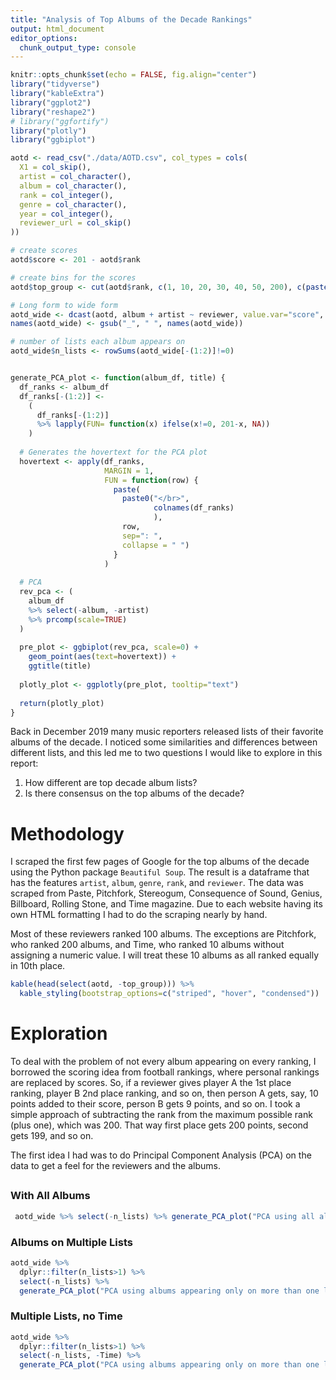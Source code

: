 ```yaml
---
title: "Analysis of Top Albums of the Decade Rankings"
output: html_document
editor_options: 
  chunk_output_type: console
---
```


```r
knitr::opts_chunk$set(echo = FALSE, fig.align="center")
library("tidyverse")
library("kableExtra")
library("ggplot2")
library("reshape2")
# library("ggfortify")
library("plotly")
library("ggbiplot")

aotd <- read_csv("./data/AOTD.csv", col_types = cols(
  X1 = col_skip(),
  artist = col_character(),
  album = col_character(),
  rank = col_integer(),
  genre = col_character(),
  year = col_integer(),
  reviewer_url = col_skip()
))
```

```r

# create scores
aotd$score <- 201 - aotd$rank

# create bins for the scores
aotd$top_group <- cut(aotd$rank, c(1, 10, 20, 30, 40, 50, 200), c(paste("Top", c(10, 20, 30, 40, 50)), "> 50"))

# Long form to wide form
aotd_wide <- dcast(aotd, album + artist ~ reviewer, value.var="score", fill=0)
names(aotd_wide) <- gsub("_", " ", names(aotd_wide))

# number of lists each album appears on
aotd_wide$n_lists <- rowSums(aotd_wide[-(1:2)]!=0)


generate_PCA_plot <- function(album_df, title) {
  df_ranks <- album_df
  df_ranks[-(1:2)] <-
    (
      df_ranks[-(1:2)]
      %>% lapply(FUN= function(x) ifelse(x!=0, 201-x, NA))
    )
  
  # Generates the hovertext for the PCA plot
  hovertext <- apply(df_ranks,
                     MARGIN = 1,
                     FUN = function(row) {
                       paste(
                         paste0("</br>", 
                                colnames(df_ranks)
                                ), 
                         row, 
                         sep=": ", 
                         collapse = " ") 
                       }
                     )
  
  # PCA
  rev_pca <- (
    album_df
    %>% select(-album, -artist)
    %>% prcomp(scale=TRUE)
  )
  
  pre_plot <- ggbiplot(rev_pca, scale=0) +
    geom_point(aes(text=hovertext)) +
    ggtitle(title)
  
  plotly_plot <- ggplotly(pre_plot, tooltip="text") 
  
  return(plotly_plot)
}

```

Back in December 2019 many music reporters released lists of their favorite albums of the decade.
I noticed some similarities and differences between different lists, and this led me to two 
questions I would like to explore in this report:

1. How different are top decade album lists?
2. Is there consensus on the top albums of the decade?

# Methodology

I scraped the first few pages of Google for the top albums of the decade using the
Python package `Beautiful Soup`. The result is a dataframe that has the features 
`artist`, `album`, `genre`, `rank`, and `reviewer`. The data was scraped from 
Paste, Pitchfork, Stereogum, Consequence of Sound, Genius, Billboard, Rolling Stone,
and Time magazine. Due to each website having its own HTML formatting I had to do
the scraping nearly by hand.

Most of these reviewers ranked 100 albums. The exceptions are Pitchfork, who ranked 200 albums, and
Time, who ranked 10 albums without assigning a numeric value. I will treat these 10 albums
as all ranked equally in 10th place.

```r

kable(head(select(aotd, -top_group))) %>%
  kable_styling(bootstrap_options=c("striped", "hover", "condensed"))

```


# Exploration

To deal with the problem of not every album appearing on every ranking, I borrowed
the scoring idea from football rankings, where personal rankings are replaced
by scores. So, if a reviewer gives player A the 1st place ranking, player B 2nd place ranking, and so on, then person A gets, say, 10 points added to their score, person B gets 9 points, and so on. 
I took a simple approach of subtracting the rank from the maximum possible rank (plus one), which was 200. That way first place gets 200 points, second gets 199, and so on. 

The first idea I had was to do Principal Component Analysis (PCA) on the data
to get a feel for the reviewers and the albums. 


## {.tabset}

### With All Albums

```r

 aotd_wide %>% select(-n_lists) %>% generate_PCA_plot("PCA using all albums")

```

### Albums on Multiple Lists

```r

aotd_wide %>%
  dplyr::filter(n_lists>1) %>%
  select(-n_lists) %>%
  generate_PCA_plot("PCA using albums appearing only on more than one list")

```

### Multiple Lists, no Time

```r

aotd_wide %>%
  dplyr::filter(n_lists>1) %>%
  select(-n_lists, -Time) %>%
  generate_PCA_plot("PCA using albums appearing only on more than one list, excluding Time Magazine")

```










